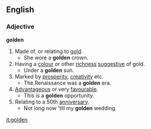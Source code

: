 ==English==
===Adjective===
'''golden'''
#Made of, or relating to [[gold]].
#* She wore a '''golden''' crown.
#Having a [[colour]] or other [[richness]] [[suggestive]] of gold.
#* Under a '''golden''' sun.
#Marked by [[prosperity]], [[creativity]] etc.
#* The Renaissance was a '''golden''' era.
#[[Advantageous]] or very [[favourable]].
#* This is a '''golden''' opportunity.
#Relating to a 50th [[anniversary]].
#* Not long now 'till my '''golden''' wedding.

[[it:golden]]